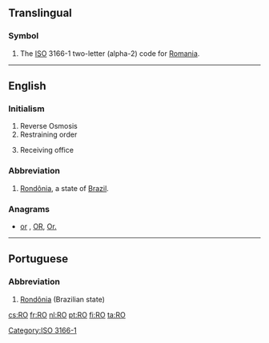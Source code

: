 {{also|Appendix:Variations of "ro"}}
==Translingual==

===Symbol===
{{head|mul|symbol}}
# The [[ISO]] 3166-1 two-letter (alpha-2) code for [[Romania]].

[[Category:ISO 3166-1]]

----

==English==

===Initialism===
{{rfc-header|Initialism}}
{{head|en|initialism}}

# Reverse Osmosis
# Restraining order
# {{context|postal}} Receiving office

===Abbreviation===
{{rfc-header|Abbreviation}}
{{head|en|abbreviation}}

# [[Rondônia]], a state of [[Brazil]].

===Anagrams===
* [[or#English|or]] , [[OR#English|OR]], [[Or.#English|Or.]]

----

==Portuguese==

===Abbreviation===
{{rfc-header|Abbreviation}}
{{head|pt|abbreviation}}

# [[Rondônia]] (Brazilian state)

[[cs:RO]]
[[fr:RO]]
[[nl:RO]]
[[pt:RO]]
[[fi:RO]]
[[ta:RO]]